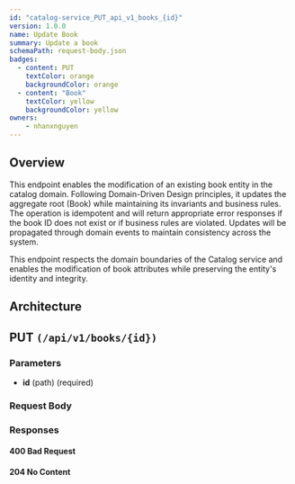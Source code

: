 ```yaml
---
id: "catalog-service_PUT_api_v1_books_{id}"
version: 1.0.0
name: Update Book
summary: Update a book
schemaPath: request-body.json
badges:
  - content: PUT
    textColor: orange
    backgroundColor: orange
  - content: "Book"
    textColor: yellow
    backgroundColor: yellow
owners:
    - nhanxnguyen
---
```


## Overview

This endpoint enables the modification of an existing book entity in the catalog domain. Following Domain-Driven Design principles, it updates the aggregate root (Book) while maintaining its invariants and business rules. The operation is idempotent and will return appropriate error responses if the book ID does not exist or if business rules are violated. Updates will be propagated through domain events to maintain consistency across the system.

This endpoint respects the domain boundaries of the Catalog service and enables the modification of book attributes while preserving the entity's identity and integrity.

## Architecture

<NodeGraph />

## PUT `(/api/v1/books/{id})`

### Parameters

- **id** (path) (required)

### Request Body

<SchemaViewer file="request-body.json" maxHeight="500" id="request-body" />

### Responses

#### <span className="text-orange-500">400 Bad Request</span>

<SchemaViewer file="response-400.json" maxHeight="500" id="response-400" />

#### <span className="text-green-500">204 No Content</span>
